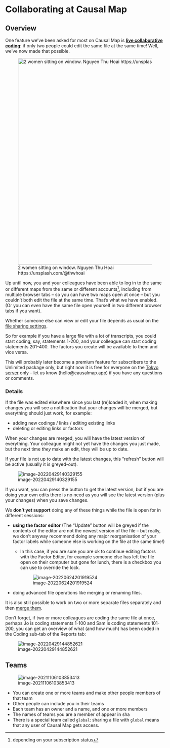 # Collaborating at Causal Map

## Overview{#xcollaboration}

One feature we've been asked for most on Causal Map is **[live collaborative coding](https://guide.causalmap.app/collaborating-at-causal-map.html#details)**: if only two people could edit the same file at the same time! Well, we've now made that possible.

![2 women sitting on window. Nguyen Thu Hoai https://unsplash.com/@thwhoai](_assets/photo-1580408377065-1da9909a26baixlib=rb-1.2.jpeg){width=650}

Up until now, you and your colleagues have been able to log in to the same or different maps from the same or different accounts^[depending on your subscription status], including from multiple browser tabs -- so you can have two maps open at once -- but you couldn't both edit the file at the same time. That's what we have enabled. (Or you can even have the same file open yourself in two different browser tabs if you want). 

::: {.rmdcaution}

Whether someone else can view or edit your file depends as usual on the [file sharing settings](#xpermissions).

:::

So for example if you have a large file with a lot of transcripts, you could start coding, say, statements 1-200, and your colleague can start coding statements 201-400. The factors you create will be available to them and vice versa. 

This will probably later become a premium feature for subscribers to the Unlimited package only, but right now it is free for everyone on the [Tokyo server](https://causalmap.shinyapps.io/tokyo/) only -- let us know (hello@causalmap.app) if you have any questions or comments. 

### Details

If the file was edited elsewhere since you last (re)loaded it, when making changes you will see a notification that your changes will be merged, but everything should just work, for example:

- adding new codings / links / editing existing links 
- deleting or editing links or factors

When your changes are merged, you will have the latest version of everything. Your colleague might not yet have the changes you just made, but the next time *they* make an edit, they will be up to date.

If your file is not up to date with the latest changes, this "refresh" button will be active (usually it is greyed-out). 

![image-20220429140329155](_assets/image-20220429140329155.png)

If you want, you can press the button to get the latest version, but if you are doing your own edits there is no need as you will see the latest version (plus your changes) when you save changes.

We **don't yet support** doing any of these things while the file is open for in different sessions:

- **using the factor editor** (The "Update" button will be greyed if the contents of the editor are not the newest version of the file -- but really, we don't anyway recommend doing any major reorganisation of your factor labels while someone else is working on the file at the same time!)
  - In this case, if you are sure you are ok to continue editing factors with the Factor Editor, for example someone else has left the file open on their computer but gone for lunch, there is a checkbox you can use to override the lock.

     ![image-20220624201919524](_assets/image-20220624201919524.png)
  
- doing advanced file operations like merging or renaming files.

It is also still possible to work on two or more separate files separately and then [merge them](xmerging-files).

Don't forget, if two or more colleagues are coding the same file at once, perhaps Jo is coding statements 1-100 and Sam is coding statements 101-200, you can get an overview of what (and how much) has been coded in the Coding sub-tab of the Reports tab:

![image-20220429144852621](_assets/image-20220429144852621.png)





## Teams

![image-20211106103853413](_assets/image-20211106103853413.png)

- You can create one or more teams and make other people members of that team
- Other people can include you in their teams
- Each team has an owner and a name, and one or more members
- The names of teams you are a member of appear in sha
- There is a special team called `global`: sharing a file with `global` means that any user of Causal Map gets access.

